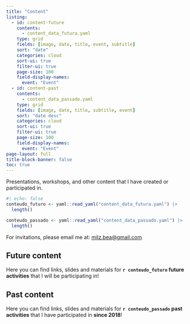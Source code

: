```yaml
---
title: "Content"
listing:
  - id: content-future
    contents:
      - content_data_futura.yaml
    type: grid
    fields: [image, date, title, event, subtitle]
    sort: "date"
    categories: cloud
    sort-ui: true
    filter-ui: true
    page-size: 100   
    field-display-names:
      event: "Event"    
  - id: content-past
    contents: 
      - content_data_passado.yaml
    type: grid
    fields: [image, date, title, subtitle, event]
    sort: "date desc"
    categories: cloud
    sort-ui: true
    filter-ui: true
    page-size: 100  
    field-display-names:
      event: "Event"                 
page-layout: full
title-block-banner: false
toc: true
---
```


Presentations, workshops, and other content that I have created or participated in.

```r
#| echo: false
conteudo_futuro <- yaml::read_yaml("content_data_futura.yaml") |> 
  length()

conteudo_passado <- yaml::read_yaml("content_data_passado.yaml") |>
  length()
```

For invitations, please email me at: [milz.bea\@gmail.com](mailto:milz.bea@gmail.com){.email}

## Future content

Here you can find links, slides and materials for **`r conteudo_futuro` future activities** that I will be participating in!

::: {#content-future}
:::

## Past content

Here you can find links, slides and materials for **`r conteudo_passado` past activities** that I have participated in **since 2018**!

::: {#content-past}
:::
